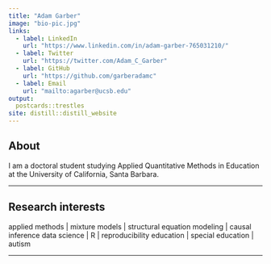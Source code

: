 ```yaml
---
title: "Adam Garber"
image: "bio-pic.jpg"
links:
  - label: LinkedIn
    url: "https://www.linkedin.com/in/adam-garber-765031210/"
  - label: Twitter
    url: "https://twitter.com/Adam_C_Garber"
  - label: GitHub
    url: "https://github.com/garberadamc"
  - label: Email
    url: "mailto:agarber@ucsb.edu"
output:
  postcards::trestles
site: distill::distill_website
---
```

 
## About 
 
I am a doctoral student studying Applied Quantitative Methods in Education at the University of California, Santa Barbara. 

***

## Research interests

applied methods | mixture models | structural equation modeling | causal inference
data science | R | reproducibility 
education | special education | autism

***








